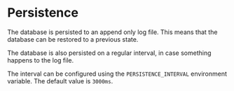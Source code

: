 # Persistence

The database is persisted to an append only log file. This means that the database can be restored to a previous state.

The database is also persisted on a regular interval, in case something happens to the log file.

The interval can be configured using the `PERSISTENCE_INTERVAL` environment variable. The default value is `3000ms`.
